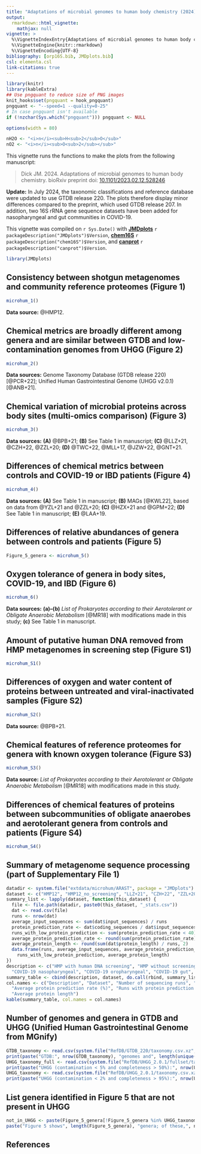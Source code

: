 ```yaml
---
title: "Adaptations of microbial genomes to human body chemistry (2024)"
output: 
  rmarkdown::html_vignette:
    mathjax: null
vignette: >
  %\VignetteIndexEntry{Adaptations of microbial genomes to human body chemistry (2024)}
  %\VignetteEngine{knitr::rmarkdown}
  %\VignetteEncoding{UTF-8}
bibliography: [orp16S.bib, JMDplots.bib]
csl: elementa.csl
link-citations: true
---
```


```r
library(knitr)
library(kableExtra)
## Use pngquant to reduce size of PNG images
knit_hooks$set(pngquant = hook_pngquant)
pngquant <- "--speed=1 --quality=0-25"
# In case pngquant isn't available
if (!nzchar(Sys.which("pngquant"))) pngquant <- NULL 
```

```r
options(width = 80)
```

```r
nH2O <- "<i>n</i><sub>H<sub>2</sub>O</sub>"
nO2 <- "<i>n</i><sub>O<sub>2</sub></sub>"
```

This vignette runs the functions to make the plots from the following manuscript:

> Dick JM. 2024. Adaptations of microbial genomes to human body chemistry. bioRxiv preprint doi: [10.1101/2023.02.12.528246](https://doi.org/10.1101/2023.02.12.528246)

**Update:** In July 2024, the taxonomic classifications and reference database were updated to use GTDB release 220.
The plots therefore display minor differences compared to the preprint, which used GTDB release 207.
In addition, two 16S rRNA gene sequence datasets have been added for nasopharyngeal and gut communities in COVID-19.

This vignette was compiled on `r Sys.Date()` with
**[JMDplots](https://github.com/jedick/JMDplots)** `r packageDescription("JMDplots")$Version`,
**[chem16S](https://github.com/jedick/chem16S)** `r packageDescription("chem16S")$Version`, and
**[canprot](https://github.com/jedick/canprot)** `r packageDescription("canprot")$Version`.

```r
library(JMDplots)
```

## Consistency between shotgun metagenomes and community reference proteomes (Figure 1)
```r
microhum_1()
```

**Data source:** @HMP12.

## Chemical metrics are broadly different among genera and are similar between GTDB and low-contamination genomes from UHGG (Figure 2)
```r
microhum_2()
```

**Data sources:** Genome Taxonomy Database (GTDB release 220) [@PCR+22]; Unified Human Gastrointestinal Genome (UHGG v2.0.1) [@ANB+21].

## Chemical variation of microbial proteins across body sites (multi-omics comparison) (Figure 3)
```r
microhum_3()
```

**Data sources:** **(A)** @BPB+21; **(B)** See Table 1 in manuscript; **(C)** @LLZ+21, @CZH+22, @ZZL+20; **(D)** @TWC+22, @MLL+17, @JZW+22, @GNT+21.

## Differences of chemical metrics between controls and COVID-19 or IBD patients (Figure 4)
```r
microhum_4()
```

**Data sources:** **(A)** See Table 1 in manuscript; **(B)** MAGs [@KWL22], based on data from @YZL+21 and @ZZL+20; **(C)** @HZX+21 and @GPM+22; **(D)** See Table 1 in manuscript; **(E)** @LAA+19.

## Differences of relative abundances of genera between controls and patients (Figure 5)
```r
Figure_5_genera <- microhum_5()
```


## Oxygen tolerance of genera in body sites, COVID-19, and IBD (Figure 6)
```r
microhum_6()
```

**Data sources:** **(a)--(b)** *List of Prokaryotes according to their Aerotolerant or Obligate Anaerobic Metabolism* [@MR18] with modifications made in this study; **(c)** See Table 1 in manuscript.


## Amount of putative human DNA removed from HMP metagenomes in screening step (Figure S1)
```r
microhum_S1()
```

## Differences of oxygen and water content of proteins between untreated and viral-inactivated samples (Figure S2)
```r
microhum_S2()
```

**Data source:** @BPB+21.

## Chemical features of reference proteomes for genera with known oxygen tolerance (Figure S3)
```r
microhum_S3()
```

**Data source:** *List of Prokaryotes according to their Aerotolerant or Obligate Anaerobic Metabolism* [@MR18] with modifications made in this study.

## Differences of chemical features of proteins between subcommunities of obligate anaerobes and aerotolerant genera from controls and patients (Figure S4)
```r
microhum_S4()
```

## Summary of metagenome sequence processing (part of Supplementary File 1)
```r
datadir <- system.file("extdata/microhum/ARAST", package = "JMDplots")
dataset <- c("HMP12", "HMP12_no_screening", "LLZ+21", "CZH+22", "ZZL+20", "LAA+19")
summary_list <- lapply(dataset, function(this_dataset) {
  file <- file.path(datadir, paste0(this_dataset, "_stats.csv"))
  dat <- read.csv(file)
  runs <- nrow(dat)
  average_input_sequences <- sum(dat$input_sequences) / runs
  protein_prediction_rate <- dat$coding_sequences / dat$input_sequences * 100
  runs_with_low_protein_prediction <- sum(protein_prediction_rate < 40)
  average_protein_prediction_rate <- round(sum(protein_prediction_rate) / runs, 2)
  average_protein_length <- round(sum(dat$protein_length) / runs, 2)
  data.frame(runs, average_input_sequences, average_protein_prediction_rate,
    runs_with_low_protein_prediction, average_protein_length)
})
description <- c("HMP with human DNA screening", "HMP without screening",
  "COVID-19 nasopharyngeal", "COVID-19 oropharyngeal", "COVID-19 gut", "IBD gut")
summary_table <- cbind(description, dataset, do.call(rbind, summary_list))
col.names <- c("Description", "Dataset", "Number of sequencing runs", "Average number of input sequences",
  "Average protein prediction rate (%)", "Runs with protein prediction rate < 40%",
  "Average protein length")
kable(summary_table, col.names = col.names)
```

## Number of genomes and genera in GTDB and UHGG (Unified Human Gastrointestinal Genome from MGnify)
```r
GTDB_taxonomy <- read.csv(system.file("RefDB/GTDB_220/taxonomy.csv.xz", package = "JMDplots"))
print(paste("GTDB:", nrow(GTDB_taxonomy), "genomes and", length(unique(GTDB_taxonomy$genus)), "genera"))
UHGG_taxonomy_full <- read.csv(system.file("RefDB/UHGG_2.0.1/fullset/taxonomy.csv.xz", package = "JMDplots"))
print(paste("UHGG (contamination < 5% and completeness > 50%):", nrow(UHGG_taxonomy_full), "species-level clusters and", length(unique(UHGG_taxonomy_full$genus)), "genera"))
UHGG_taxonomy <- read.csv(system.file("RefDB/UHGG_2.0.1/taxonomy.csv.xz", package = "JMDplots"))
print(paste("UHGG (contamination < 2% and completeness > 95%):", nrow(UHGG_taxonomy), "species-level clusters and", length(unique(UHGG_taxonomy$genus)), "genera"))
```

## List genera identified in Figure 5 that are not present in UHGG
```r
not_in_UHGG <- paste(Figure_5_genera[!Figure_5_genera %in% UHGG_taxonomy_full$genus], collapse = " ")
paste("Figure 5 shows", length(Figure_5_genera), "genera; of these,", not_in_UHGG, "is not in UHGG")
```

## References
